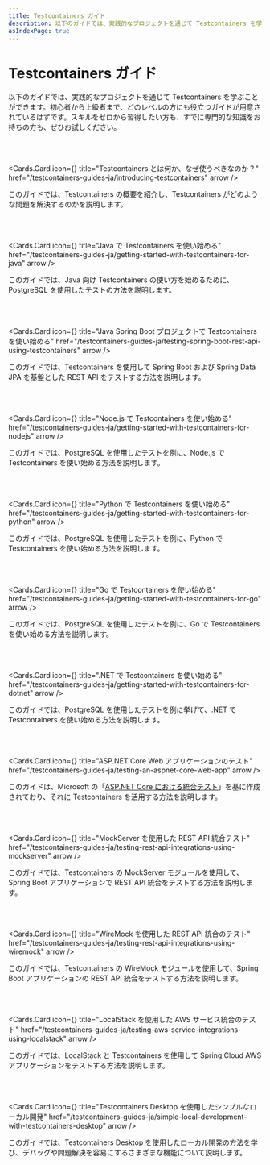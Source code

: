 ```yaml
---
title: Testcontainers ガイド
description: 以下のガイドでは、実践的なプロジェクトを通じて Testcontainers を学ぶことができます。初心者から上級者まで、どのレベルの方にも役立つガイドが用意されているはずです。スキルをゼロから習得したい方も、すでに専門的な知識をお持ちの方も、ぜひお試しください。
asIndexPage: true
---
```



# Testcontainers ガイド

以下のガイドでは、実践的なプロジェクトを通じて Testcontainers を学ぶことができます。初心者から上級者まで、どのレベルの方にも役立つガイドが用意されているはずです。スキルをゼロから習得したい方も、すでに専門的な知識をお持ちの方も、ぜひお試しください。

<br />
<br />

<Cards.Card
  icon={<FiHexagon />}
  title="Testcontainers とは何か、なぜ使うべきなのか？"
  href="/testcontainers-guides-ja/introducing-testcontainers"
  arrow
/>

このガイドでは、Testcontainers の概要を紹介し、Testcontainers がどのような問題を解決するのかを説明します。

<br />
<br />

<Cards.Card
  icon={<FaJava />}
  title="Java で Testcontainers を使い始める"
  href="/testcontainers-guides-ja/getting-started-with-testcontainers-for-java"
  arrow
/>

このガイドでは、Java 向け Testcontainers の使い方を始めるために、PostgreSQL を使用したテストの方法を説明します。

<br />
<br />

<Cards.Card
  icon={<SiSpring />}
  title="Java Spring Boot プロジェクトで Testcontainers を使い始める"
  href="/testcontainers-guides-ja/testing-spring-boot-rest-api-using-testcontainers"
  arrow
/>

このガイドでは、Testcontainers を使用して Spring Boot および Spring Data JPA を基盤とした REST API をテストする方法を説明します。

<br />
<br />

<Cards.Card
  icon={<FaNodeJs />}
  title="Node.js で Testcontainers を使い始める"
  href="/testcontainers-guides-ja/getting-started-with-testcontainers-for-nodejs"
  arrow
/>

このガイドでは、PostgreSQL を使用したテストを例に、Node.js で Testcontainers を使い始める方法を説明します。

<br />
<br />

<Cards.Card
  icon={<FaPython />}
  title="Python で Testcontainers を使い始める"
  href="/testcontainers-guides-ja/getting-started-with-testcontainers-for-python"
  arrow
/>

このガイドでは、PostgreSQL を使用したテストを例に、Python で Testcontainers を使い始める方法を説明します。

<br />
<br />

<Cards.Card
  icon={<FaGolang />}
  title="Go で Testcontainers を使い始める"
  href="/testcontainers-guides-ja/getting-started-with-testcontainers-for-go"
  arrow
/>

このガイドでは、PostgreSQL を使用したテストを例に、Go で Testcontainers を使い始める方法を説明します。

<br />
<br />

<Cards.Card
  icon={<SiDotnet />}
  title=".NET で Testcontainers を使い始める"
  href="/testcontainers-guides-ja/getting-started-with-testcontainers-for-dotnet"
  arrow
/>

このガイドでは、PostgreSQL を使用したテストを例に挙げて、.NET で Testcontainers を使い始める方法を説明します。

<br />
<br />

<Cards.Card
  icon={<DiDotnet />}
  title="ASP.NET Core Web アプリケーションのテスト"
  href="/testcontainers-guides-ja/testing-an-aspnet-core-web-app"
  arrow
/>

このガイドは、Microsoft の「[ASP.NET Core における統合テスト](https://learn.microsoft.com/ja-jp/aspnet/core/test/integration-tests)」を基に作成されており、それに Testcontainers を活用する方法を説明します。

<br />
<br />

<Cards.Card
  icon={<AiFillApi />}
  title="MockServer を使用した REST API 統合テスト"
  href="/testcontainers-guides-ja/testing-rest-api-integrations-using-mockserver"
  arrow
/>

このガイドでは、Testcontainers の MockServer モジュールを使用して、Spring Boot アプリケーションで REST API 統合をテストする方法を説明します。

<br />
<br />

<Cards.Card
  icon={<AiOutlineApi />}
  title="WireMock を使用した REST API 統合のテスト"
  href="/testcontainers-guides-ja/testing-rest-api-integrations-using-wiremock"
  arrow
/>

このガイドでは、Testcontainers の WireMock モジュールを使用して、Spring Boot アプリケーションの REST API 統合をテストする方法を説明します。

<br />
<br />

<Cards.Card
  icon={<FaAws />}
  title="LocalStack を使用した AWS サービス統合のテスト"
  href="/testcontainers-guides-ja/testing-aws-service-integrations-using-localstack"
  arrow
/>

このガイドでは、LocalStack と Testcontainers を使用して Spring Cloud AWS アプリケーションをテストする方法を説明します。

<br />
<br />

<Cards.Card
  icon={<FaDesktop />}
  title="Testcontainers Desktop を使用したシンプルなローカル開発"
  href="/testcontainers-guides-ja/simple-local-development-with-testcontainers-desktop"
  arrow
/>

このガイドでは、Testcontainers Desktop を使用したローカル開発の方法を学び、デバッグや問題解決を容易にするさまざまな機能について説明します。
